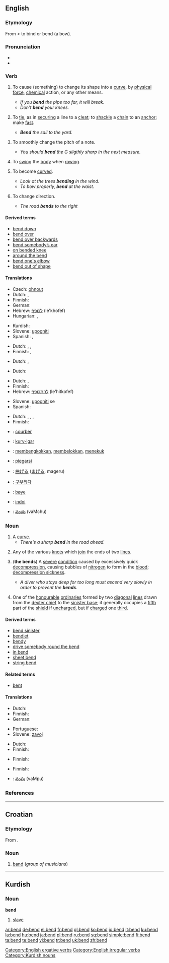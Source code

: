 {{wikipedia|dab=bend}}
==English==

===Etymology===
From {{ME.}} {{term|benden}} < {{OE.}} {{term|bendan}} to bind or bend (a bow).

===Pronunciation===
*{{IPA|/bɛnd/}}
* {{rhymes|ɛnd}}

===Verb===
{{en-verb|bends|bending|bent}}

# {{transitive}} To cause (something) to change its shape into a [[curve]], by [[physical]] [[force]], [[chemical]] action, or any other means.
#* ''If you '''bend''' the pipe too far, it will break.''
#* ''Don’t '''bend''' your knees.''
# {{context|transitive|nautical}} To [[tie]], as in [[securing]] a line to a [[cleat]]; to [[shackle]] a [[chain]] to an [[anchor]]; make [[fast]].
#* '''''Bend''' the sail to the yard.''
# {{context|transitive|music}} To smoothly change the pitch of a note.
#* ''You should '''bend''' the G sligthly sharp in the next measure.''
# {{context|intransitive|nautical}} To [[swing]] the [[body]] when [[rowing]].
# {{intransitive}}  To become [[curve]]d.
#* ''Look at the trees '''bending''' in the wind.''
#* ''To bow properly, '''bend''' at the waist.''
# {{intransitive}} To change direction.
#* ''The road '''bends''' to the right''

====Derived terms====
* [[bend down]]
* [[bend over]]
* [[bend over backwards]]
* [[bend somebody’s ear]]
* [[on bended knee]]
* [[around the bend]]
* [[bend one's elbow]]
* [[bend out of shape]]

====Translations====
{{trans-top|to shape into a curve}}
* Czech: [[ohnout]]
* Dutch: {{t+|nl|buigen}}, {{t|nl|plooien}}
* Finnish: {{t-|fi|taivuttaa}}
* German: {{t+|de|beugen}}
*Hebrew: [[לכופף]] (le'khofef)
* Hungarian: {{t-|hu|hajlít}}, {{t-|hu|görbít}}
{{trans-mid}}
*Kurdish: {{KUchar|[[چه‌ماندن]]}}
*Slovene: [[upogniti]]
* Spanish: {{t-|es|doblar}}, {{t-|es|curvar}}
{{trans-bottom}}

{{trans-top|to tie a line}}
*Dutch: {{t|nl|knopen}}, {{t+|nl|bevestigen}}, {{t+|nl|vastmaken}}
* Finnish: {{t+|fi|sitoa}}, {{t+|fi|kiinnittää}}
{{trans-mid}}
{{trans-bottom}}

{{trans-top|to change the pitch}}
*Dutch: {{t+|nl|buigen}}, {{t|nl|corrigeren}}
{{trans-mid}}
{{trans-bottom}}

{{trans-top|to swing the body when rowing}}
*Dutch: {{t+|nl|buigen}}
{{trans-mid}}
{{trans-bottom}}

{{trans-top|to become curved}}
*Dutch: {{t+|nl|buigen}}, {{t|nl|plooien}}
* Finnish: {{t-|fi|taipua}}
*Hebrew: [[להתכופף]] (le'hitkofef)
{{trans-mid}}
*Slovene: [[upogniti]] se
* Spanish: {{t-|es|doblarse}}
{{trans-bottom}}

{{trans-top|to change direction}}
*Dutch: {{t|nl|afbuigen}}, {{t+|nl|buigen}}, {{t+|nl|draaien}}, {{t+|nl|gaan}}
* Finnish: {{t+|fi|kääntyä}}
{{trans-mid}}
{{trans-bottom}}

{{checktrans}}
{{trans-top|Translations to be categorized}}
*{{ttbc|French}}: [[courber]]
*{{ttbc|Ido}}: [[kurv-igar]]
*{{ttbc|Indonesian}}: [[bengkok|membengkokkan]], [[belok|membelokkan]], [[tekuk|menekuk]]
*{{ttbc|Italian}}: [[piegarsi]]
*{{ttbc|Japanese}}: [[曲げる]] ([[まげる]], mageru)
*{{ttbc|Korean}}: [[구부리다]]
*{{ttbc|Norwegian}}: [[bøye]]
*{{ttbc|Romanian}}: [[indoi]]
*{{ttbc|Telugu}}: [[వంచు]] (vaMchu)
{{trans-bottom}}

===Noun===
{{en-noun}}

# A [[curve]].
#* ''There's a sharp '''bend''' in the road ahead.''
# {{nautical}} Any of the various [[knot]]s which [[join]] the ends of two [[line]]s.<!-- or the end of a line into some other object; (the latter are called hitch)
#* Note: In naval parlance, a knot involves splicing the strands of a rope.-->
# {{context|in plural|medicine|diving}} ('''the bends''') A [[severe]] [[condition]] caused by excessively quick [[decompression]], causing bubbles of [[nitrogen]] to form in the [[blood]]; [[decompression sickness]].
#* ''A diver who stays deep for too long must ascend very slowly in order to prevent the '''bends'''.''
# {{heraldry}} One of the [[honourable]] [[ordinary|ordinaries]] formed by two [[diagonal]] [[line]]s drawn from the [[dexter chief]] to the [[sinister base]]; it generally occupies a [[fifth]] part of the [[shield]] if [[uncharged]], but if [[charged]] one [[third]].

====Derived terms====
* [[bend sinister]]
* [[bendlet]]
* [[bendy]]
* [[drive somebody round the bend]]
* [[in bend]]
* [[sheet bend]]
* [[string bend]]

====Related terms====
* [[bent]]

====Translations====
{{trans-top|curve}}
*Dutch: {{t+|nl|bocht|m}}
* Finnish: {{t+|fi|mutka}}
* German: {{t-|de|Kurve|f}}
{{trans-mid}}
* Portuguese: {{t+|pt|curva|f}}
*Slovene: [[zavoj]] {{m}}
{{trans-bottom}}

{{trans-top|knot}}
*Dutch: {{t|nl|verbindingsknoop|m}}
* Finnish: {{t-|fi|kytky}}
{{trans-mid}}
{{trans-bottom}}

{{trans-top|decompression sickness}}
* Finnish: {{t-|fi|sukeltajantauti}}
{{trans-mid}}
{{trans-bottom}}

{{trans-top|heraldic term}}
* Finnish: {{t-|fi|palkki}}
{{trans-mid}}
{{trans-bottom}}

{{checktrans}}
{{trans-top|Translations to be categorized}}
*{{ttbc|Telugu}}: [[వంపు]] (vaMpu)
{{trans-bottom}}

===References===
{{R:Heraldry 1862}}

[[Category:English ergative verbs]]
[[Category:English irregular verbs]]

----

==Croatian==

===Etymology===
From {{E.|hr}} {{term|band}}.

===Noun===
{{hr-noun|m}}

# [[band]] (''group of musicians'')

----

==Kurdish==

===Noun===
'''bend'''

# [[slave]]

[[Category:Kurdish nouns]]

[[ar:bend]]
[[de:bend]]
[[el:bend]]
[[fr:bend]]
[[gl:bend]]
[[ko:bend]]
[[io:bend]]
[[it:bend]]
[[ku:bend]]
[[la:bend]]
[[hu:bend]]
[[ja:bend]]
[[pl:bend]]
[[ru:bend]]
[[sq:bend]]
[[simple:bend]]
[[fi:bend]]
[[ta:bend]]
[[te:bend]]
[[vi:bend]]
[[tr:bend]]
[[uk:bend]]
[[zh:bend]]